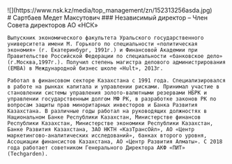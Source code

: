 <div class="mx-auto max-w-5xl py-10 grid grid-cols-12">
  <div class="col-span-4">
    ![](https://www.nsk.kz/media/top_management/zn/152313256asda.jpg)

  </div>
  <div class="col-span-8">
    # Сартбаев Медет Максутович
    ### Независимый директор – Член Совета директоров АО «НСК»

    Выпускник экономического факультета Уральского государственного университета имени М. Горького по специальности «политическая экономия» (г. Екатеринбург, 1991г.) и Финансовой Академии при Правительстве Российской Федерации по специальности «банковское дело» (г.Москва,1997г.). Получил степень магистра делового администрирования (EMBA) в Международной бизнес школе «Hult», 2013г.

    Работал в финансовом секторе Казахстана с 1991 года. Специализировался в работе на рынках капитала и управлении рисками. Принимал участие в становлении системы управления золото-валютными резервами НБРК и управлении государственным долгом МФ РК, в разработке законов РК по вопросам защиты прав миноритарных инвесторов и Банка Развития Казахстана. В различные годы работал на руководящих должностях в Национальном Банке Республики Казахстан, Министерстве финансов Республики Казахстан, Министерстве экономики Республики Казахстан, Банке Развития Казахстана, ЗАО НКТН «КазТрансОйл», АО «Центр маркетингово-аналитических исследований», банках второго уровня, Ассоциации финансистов Казахстана, АО «Центр Развития Алматы». С 2018 года работает советником Генерального Директора АКФ «ПИТ» (Techgarden).

  </div>
</div>
